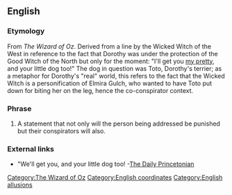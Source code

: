 ==English==
===Etymology===
From ''The Wizard of Oz''. Derived from a line by the Wicked Witch of the West in reference to the fact that Dorothy was under the protection of the Good Witch of the North but only for the moment: "I'll get you [[my pretty]], and your little dog too!" The dog in question was Toto, Dorothy's terrier; as a metaphor for Dorothy's "real" world, this refers to the fact that the Wicked Witch is a personification of Elmira Gulch, who wanted to have Toto put down for biting her on the leg, hence the co-conspirator context.

===Phrase===
{{infl|en|phrase|head=[[and]] [[your]] [[little]] [[dog]] [[too]]}}
# A statement that not only will the person being addressed be punished but their conspirators will also.

===External links===
*"We'll get you, and your little dog too! -[http://www.dailyprincetonian.com/archives/2007/12/10/news/19654.shtml The Daily Princetonian]

[[Category:The Wizard of Oz]]
[[Category:English coordinates]]
[[Category:English allusions]]